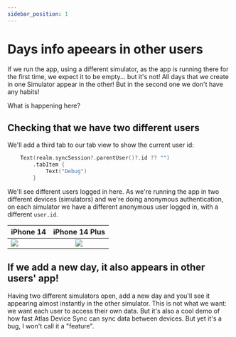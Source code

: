 ```yaml
---
sidebar_position: 1
---
```


# Days info apeears in other users

If we run the app, using a different simulator, as the app is running there for the first time, we expect it to be empty... but it's not! All days that we create in one Simulator appear in the other! But in the second one we don't have any habits!

What is happening here?

## Checking that we have two different users

We'll add a third tab to our tab view to show the current user id:

```swift title="MainView.swift"
    Text(realm.syncSession?.parentUser()?.id ?? "")
        .tabItem {
            Text("Debug")
        }
```

We'll see different users logged in here. As we're running the app in two different devices (simulators) and we're doing anonymous authentication, on each simulator we have a different anonymous user logged in, with a different `user.id`. 

| iPhone 14       | iPhone 14 Plus    |
| :------------- | :----------: |
| ![](/img/5-improving-the-app/sim1.png) | ![](/img/5-improving-the-app/sim2.png)   |


## If we add a new day, it also appears in other users' app!

Having two different simulators open, add a new day and you'll see it appearing almost instantly in the other simulator. This is not what we want: we want each user to access their own data. But it's also a cool demo of how fast Atlas Device Sync can sync data between devices. But yet it's a bug, I won't call it a "feature".